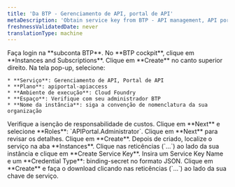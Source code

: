 ```yaml
---
title: 'Da BTP - Gerenciamento de API, portal de API'
metaDescription: 'Obtain service key from BTP - API management, API portal'
freshnessValidatedDate: never
translationType: machine
---
```


<Steps>
  <Step>
    Faça login na **subconta BTP**.
  </Step>

  <Step>
    No **BTP cockpit**, clique em **Instances and Subscriptions**.
  </Step>

  <Step>
    Clique em **Create** no canto superior direito.
  </Step>

  <Step>
    Na tela pop-up, selecione:

    * **Serviço**: Gerenciamento de API, Portal de API
    * **Plano**: apiportal-apiaccess
    * **Ambiente de execução**: Cloud Foundry
    * **Espaço**: Verifique com seu administrador BTP
    * **Nome da instância**: siga a convenção de nomenclatura da sua organização
  </Step>

  <Step>
    Verifique a isenção de responsabilidade de custos.
  </Step>

  <Step>
    Clique em **Next** e selecione **Roles**: `APIPortal.Administrator`.
  </Step>

  <Step>
    Clique em **Next** para revisar os detalhes.
  </Step>

  <Step>
    Clique em **Create**.
  </Step>

  <Step>
    Depois de criado, localize o serviço na aba **Instances**.
  </Step>

  <Step>
    Clique nas reticências (`...`) ao lado da sua instância e clique em **Create Service Key**.
  </Step>

  <Step>
    Insira um Service Key Name e um **Credential Type**: binding-secret no formato JSON.
  </Step>

  <Step>
    Clique em **Create** e faça o download clicando nas reticências (`...`) ao lado da sua chave de serviço.
  </Step>
</Steps>
